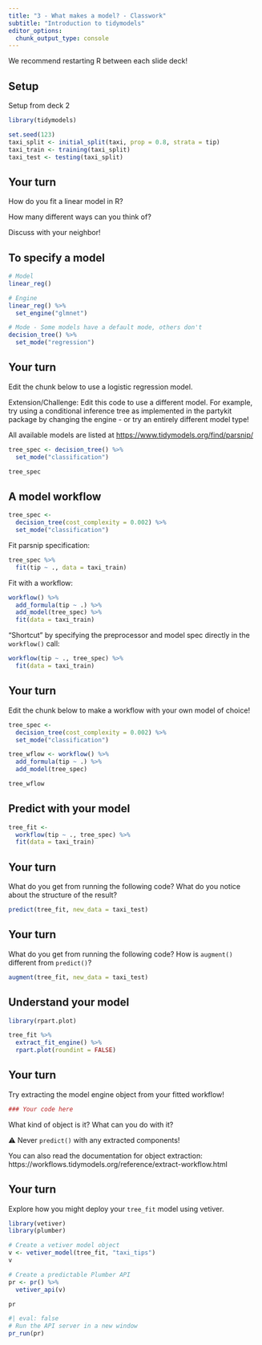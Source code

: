 ```yaml
---
title: "3 - What makes a model? - Classwork"
subtitle: "Introduction to tidymodels"
editor_options: 
  chunk_output_type: console
---
```


We recommend restarting R between each slide deck!

## Setup

Setup from deck 2

```r
library(tidymodels)

set.seed(123)
taxi_split <- initial_split(taxi, prop = 0.8, strata = tip)
taxi_train <- training(taxi_split)
taxi_test <- testing(taxi_split)
```

## Your turn

How do you fit a linear model in R?

How many different ways can you think of?

Discuss with your neighbor!

## To specify a model

```r
# Model
linear_reg()

# Engine
linear_reg() %>%
  set_engine("glmnet")

# Mode - Some models have a default mode, others don't
decision_tree() %>% 
  set_mode("regression")
```

## Your turn

Edit the chunk below to use a logistic regression model.

Extension/Challenge: Edit this code to use a different model. For example, try using a conditional inference tree as implemented in the partykit package by changing the engine - or try an entirely different model type!

All available models are listed at <https://www.tidymodels.org/find/parsnip/>

```r
tree_spec <- decision_tree() %>% 
  set_mode("classification")

tree_spec
```

## A model workflow

```r
tree_spec <-
  decision_tree(cost_complexity = 0.002) %>% 
  set_mode("classification")
```

Fit parsnip specification:

```r
tree_spec %>% 
  fit(tip ~ ., data = taxi_train) 
```

Fit with a workflow:

```r
workflow() %>%
  add_formula(tip ~ .) %>%
  add_model(tree_spec) %>%
  fit(data = taxi_train) 
```

"Shortcut" by specifying the preprocessor and model spec directly in the `workflow()` call:

```r
workflow(tip ~ ., tree_spec) %>% 
  fit(data = taxi_train) 
```

## Your turn

Edit the chunk below to make a workflow with your own model of choice!

```r
tree_spec <-
  decision_tree(cost_complexity = 0.002) %>% 
  set_mode("classification")

tree_wflow <- workflow() %>%
  add_formula(tip ~ .) %>%
  add_model(tree_spec)

tree_wflow
```

## Predict with your model

```r
tree_fit <-
  workflow(tip ~ ., tree_spec) %>% 
  fit(data = taxi_train) 
```

## Your turn

What do you get from running the following code? What do you notice about the structure of the result?

```r
predict(tree_fit, new_data = taxi_test)
```

## Your turn

What do you get from running the following code? How is `augment()` different from `predict()`?

```r
augment(tree_fit, new_data = taxi_test)
```

## Understand your model

```r
library(rpart.plot)

tree_fit %>%
  extract_fit_engine() %>%
  rpart.plot(roundint = FALSE)
```

## Your turn

Try extracting the model engine object from your fitted workflow!

```r
### Your code here

```

What kind of object is it? What can you do with it?

⚠️ Never `predict()` with any extracted components!

You can also read the documentation for object extraction:
https://workflows.tidymodels.org/reference/extract-workflow.html

## Your turn

Explore how you might deploy your `tree_fit` model using vetiver.

```r
library(vetiver)
library(plumber)

# Create a vetiver model object
v <- vetiver_model(tree_fit, "taxi_tips")
v
```

```r
# Create a predictable Plumber API
pr <- pr() %>%
  vetiver_api(v)

pr
```

```r
#| eval: false
# Run the API server in a new window
pr_run(pr)
```
